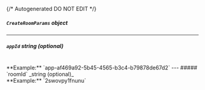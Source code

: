 {/* Autogenerated DO NOT EDIT  */}

##### `CreateRoomParams` _object_

<Collapsible openLabel={Labels.showProperties} closeLabel={Labels.hideProperties}>
  <CreateRoomParams />
</Collapsible>

---
##### `appId` _string (optional)_
<br/>
**Example:** `app-af469a92-5b45-4565-b3c4-b79878de67d2`
---
##### `roomId` _string (optional)_
<br/>
**Example:** `2swovpy1fnunu`

